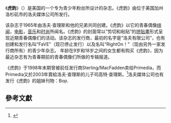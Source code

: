 {{Refimprove|time=2022-02-02T23:39:36+00:00}}
《'''虎韵'''》（{{lang-en|''Tiger beat''}}）是美国的一个专为青少年粉丝所设计的杂志。《虎韵》由位于美国加州洛杉矶市的洛夫媒体公司所发行。

该杂志于1965年由洛夫·查理斯和他的兄弟共同创建。《虎韵》以它的青春偶像[[绯闻|绯闻]]，[[电影|电影]]，[[音乐|音乐]]和[[时尚|时尚]]所闻名。《虎韵》的封面常以“剪切和粘贴”的[[拼貼畫|拼貼畫]]形式呈现近期青春偶像们的活动。该杂志的发行商，最初的名字是“洛夫有限公司”，也有创建和发行名叫“FaVE”（现已停止发行）以及名叫“RightOn！”（现由另外一家发行商所有）的青少年杂志。 年龄在9岁和18岁之间的女生都有购买《虎韵》，因为最近杂志有为青春期前的青春偶像们所做的专辑报道。 

《虎韵》于1998年末期曾被前任发行商Sterling/MacFadden卖给Primedia，而Primedia又於2003年賣給洛夫·查理斯的儿子司高特·查理斯。<ref>{{Cite web|url=https://www.latimes.com/archives/la-xpm-1998-jul-21-ca-5551-story.html|title=Names Change, but Hearts Beat the Same|date=July 21, 1998|website=Los Angeles Times}}</ref>洛夫媒体公司也有发行《虎韵》的姐妹刊物：Bop.

== 參考文獻 ==
{{reflist}}

{{Pub-stub}}